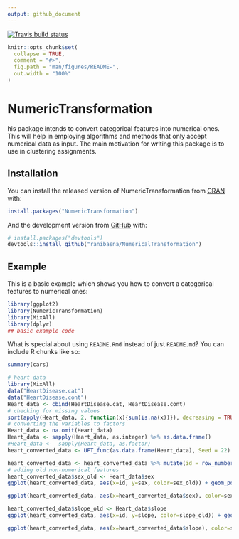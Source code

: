 ```yaml
---
output: github_document
---
```


[![Travis build status](https://travis-ci.com/ranibasna/NumericalTransformation.svg?branch=master)](https://travis-ci.com/ranibasna/NumericalTransformation)

<!-- README.md is generated from README.Rmd. Please edit that file -->

```r
knitr::opts_chunk$set(
  collapse = TRUE,
  comment = "#>",
  fig.path = "man/figures/README-",
  out.width = "100%"
)
```

# NumericTransformation

his package intends to convert categorical features into numerical ones. This will help in employing algorithms and methods that only accept numerical data as input. The main motivation for writing this package is to use in clustering assignments.

<!-- badges: start -->
<!-- badges: end -->

## Installation

You can install the released version of NumericTransformation from [CRAN](https://CRAN.R-project.org) with:

``` r
install.packages("NumericTransformation")
```

And the development version from [GitHub](https://github.com/) with:

``` r
# install.packages("devtools")
devtools::install_github("ranibasna/NumericalTransformation")
```
## Example

This is a basic example which shows you how to convert a categorical features to numerical ones:

```r
library(ggplot2)
library(NumericTransformation)
library(MixAll)
library(dplyr)
## basic example code
```

What is special about using `README.Rmd` instead of just `README.md`? You can include R chunks like so:

```r
summary(cars)
```


```r
# heart data
library(MixAll)
data("HeartDisease.cat")
data("HeartDisease.cont")
Heart_data <- cbind(HeartDisease.cat, HeartDisease.cont)
# checking for missing values
sort(apply(Heart_data, 2, function(x){sum(is.na(x))}), decreasing = TRUE)
# converting the variables to factors
Heart_data <- na.omit(Heart_data)
Heart_data <- sapply(Heart_data, as.integer) %>% as.data.frame()
#Heart_data <-  sapply(Heart_data, as.factor)
heart_converted_data <- UFT_func(as.data.frame(Heart_data), Seed = 22)

```


```r

heart_converted_data <- heart_converted_data %>% mutate(id = row_number())
# adding old non-numerical features
heart_converted_data$sex_old <- Heart_data$sex 
ggplot(heart_converted_data, aes(x=id, y=sex, color=sex_old)) + geom_point()
```
```r
ggplot(heart_converted_data, aes(x=heart_converted_data$sex), color=sex_old) + geom_histogram(bins = 30, color = "black", fill = "gray") 
```


```r
heart_converted_data$slope_old <- Heart_data$slope
ggplot(heart_converted_data, aes(x=id, y=slope, color=slope_old)) + geom_point()
```

```r
ggplot(heart_converted_data, aes(x=heart_converted_data$slope), color=slope_old) + geom_histogram(bins = 30, color = "black", fill = "gray") 
```

